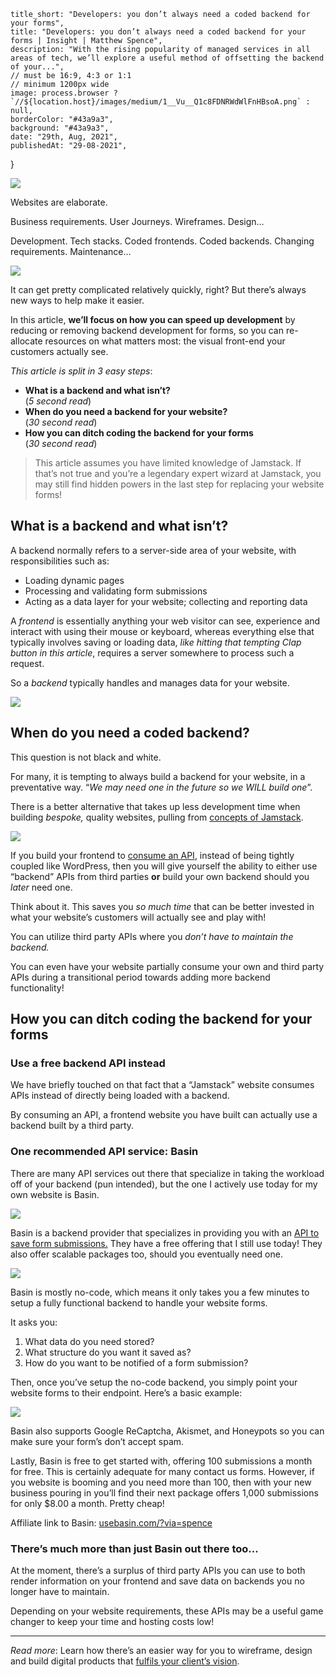 
    title_short: "Developers: you don’t always need a coded backend for your forms",
    title: "Developers: you don’t always need a coded backend for your forms | Insight | Matthew Spence",
    description: "With the rising popularity of managed services in all areas of tech, we’ll explore a useful method of offsetting the backend of your...",
    // must be 16:9, 4:3 or 1:1
    // minimum 1200px wide
    image: process.browser ? `//${location.host}/images/medium/1__Vu__Q1c8FDNRWdWlFnHBsoA.png` : null,
    borderColor: "#43a9a3",
    background: "#43a9a3",
    date: "29th, Aug, 2021",
    publishedAt: "29-08-2021",
}

![](/images/medium/1__Vu__Q1c8FDNRWdWlFnHBsoA.png)

Websites are elaborate.

Business requirements. User Journeys. Wireframes. Design…

Development. Tech stacks. Coded frontends. Coded backends. Changing requirements. Maintenance…

![](/images/medium/1__fGSmfewHrExhmkaRgGNzkQ.png)

It can get pretty complicated relatively quickly, right? But there’s always new ways to help make it easier.

In this article, **we’ll focus on how you can speed up development** by reducing or removing backend development for forms, so you can re-allocate resources on what matters most: the visual front-end your customers actually see.

_This article is split in 3 easy steps_:

*   **What is a backend and what isn’t?**   
    (_5 second read_)
*   **When do you need a backend for your website?**   
    (_30 second read_)
*   **How you can ditch coding the backend for your forms**   
    (_30 second read_)

> This article assumes you have limited knowledge of Jamstack. If that’s not true and you’re a legendary expert wizard at Jamstack, you may still find hidden powers in the last step for replacing your website forms!

## What is a backend and what isn’t?

A backend normally refers to a server-side area of your website, with responsibilities such as:

*   Loading dynamic pages
*   Processing and validating form submissions
*   Acting as a data layer for your website; collecting and reporting data

A _frontend_ is essentially anything your web visitor can see, experience and interact with using their mouse or keyboard, whereas everything else that typically involves saving or loading data, _like hitting that tempting Clap button in this article_, requires a server somewhere to process such a request.

So a _backend_ typically handles and manages data for your website.

![](/images/medium/0__sutLKhvAALg__wZTk.png)

## When do you need a coded backend?

This question is not black and white.

For many, it is tempting to always build a backend for your website, in a preventative way. “_We may need one in the future so we WILL build one_”.

There is a better alternative that takes up less development time when building _bespoke,_ quality websites, pulling from [concepts of Jamstack](https://jamstack.org/).

![](/images/medium/0__qYEysNCr2UxuSCIc.jpg)

If you build your frontend to [consume an API](https://jamstack.org/what-is-jamstack/), instead of being tightly coupled like WordPress, then you will give yourself the ability to either use “backend” APIs from third parties **or** build your own backend should you _later_ need one.

Think about it. This saves you _so much time_ that can be better invested in what your website’s customers will actually see and play with!

You can utilize third party APIs where you _don’t have to maintain the backend._

You can even have your website partially consume your own and third party APIs during a transitional period towards adding more backend functionality!

## How you can ditch coding the backend for your forms

### Use a free backend API instead

We have briefly touched on that fact that a “Jamstack” website consumes APIs instead of directly being loaded with a backend.

By consuming an API, a frontend website you have built can actually use a backend built by a third party.

### One recommended API service: Basin

There are many API services out there that specialize in taking the workload off of your backend (pun intended), but the one I actively use today for my own website is Basin.

![](/images/medium/1__Lm0GoVfkFUNGaZ0jYqfcyQ.png)

Basin is a backend provider that specializes in providing you with an [API to save form submissions.](https://usebasin.com/?via=spence) They have a free offering that I still use today! They also offer scalable packages too, should you eventually need one.

![](/images/medium/1__n6l__O66toxxpuSVX6TkZhA.png)

Basin is mostly no-code, which means it only takes you a few minutes to setup a fully functional backend to handle your website forms.

It asks you:

1.  What data do you need stored?
2.  What structure do you want it saved as?
3.  How do you want to be notified of a form submission?

Then, once you’ve setup the no-code backend, you simply point your website forms to their endpoint. Here’s a basic example:

![](/images/medium/1__G8bc0__ECnvwl1tE3lcr3yQ.png)

Basin also supports Google ReCaptcha, Akismet, and Honeypots so you can make sure your form’s don’t accept spam.

Lastly, Basin is free to get started with, offering 100 submissions a month for free. This is certainly adequate for many contact us forms. However, if you website is booming and you need more than 100, then with your new business pouring in you’ll find their next package offers 1,000 submissions for only $8.00 a month. Pretty cheap!

Affiliate link to Basin: [usebasin.com/?via=spence](https://usebasin.com/?via=spence)

### There’s much more than just Basin out there too…

At the moment, there’s a surplus of third party APIs you can use to both render information on your frontend and save data on backends you no longer have to maintain.

Depending on your website requirements, these APIs may be a useful game changer to keep your time and hosting costs low!

---

_Read more_: Learn how there’s an easier way for you to wireframe, design and build digital products that [fulfils your client’s vision](https://medium.com/@mrspencehimself/is-there-an-easier-way-to-wireframe-design-build-digital-products-that-fulfils-a-clients-vision-4f964384e921).

